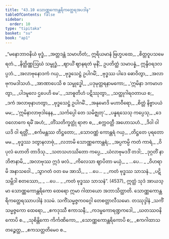 ```yaml
---
title: "43.10 သောဏ္ဏကောန္တရိကတ္ထေရအပဒါန"
tableOfContents: false
sidebar:
  order: 10
type: "tipitaka"
basket: "su"
book: "ap1"
---
```



<DynamicBreadcrumb />

<Division number="157" book="ap1" e="ch" v="20" p="442">

<Paragraph number="5645" type="verses" book="ap1">
_“မနောဘာဝနိယံ ဗုဒ္ဓံ,_  
_အတ္တဒန္တံ သမာဟိတံ;_  
ဣရိယမာနံ ဗြဟ္မပထေ,_  
_စိတ္တဝူပသမေ ရတံ._  

</Paragraph>

</Division>
<Division number="158" book="ap1" e="ch" v="20" p="442">

<Paragraph number="5646" book="ap1">
_နိတ္တိဏ္ဏဩဃံ သမ္ဗုဒ္ဓံ,_  
_ဈာယိံ ဈာနရတံ မုနိံ;_  
ဥပတိတ္ထံ သမာပန္နံ,_  
ဣန္ဒိဝရဒလပ္ပဘံ._  

</Paragraph>

</Division>
<Division number="159" book="ap1" e="ch" v="20" p="442">

<Paragraph number="5647" type="verses" book="ap1">
_အလာဗုနောဒကံ ဂယှ,_  
_ဗုဒ္ဓသေဋ္ဌံ ဥပါဂမိံ;_  
_ဗုဒ္ဓဿ ပါဒေ ဓောဝိတွာ,_  
_အလာဗုကမဒါသဟံ._  

</Paragraph>

</Division>
<Division number="160" book="ap1" e="ch" v="20" p="442">

<Paragraph number="5648" type="verses" book="ap1">
_အာဏာပေသိ စ သမ္ဗုဒ္ဓေါ,_  
_ပဒုမုတ္တရနာမကော;_  
_‘ဣမိနာ ဒကမာဟတွာ,_  
_ပါဒမူလေ ဌပေဟိ မေ’._  

</Paragraph>

</Division>
<Division number="161" book="ap1" e="ch" v="20" p="442">

<Paragraph number="5649" type="verses" book="ap1">
_သာဓူတိဟံ ပဋိဿုတွာ,_  
_သတ္ထုဂါရဝတာယ စ;_  
_ဒကံ အလာဗုနာဟတွာ,_  
_ဗုဒ္ဓသေဋ္ဌံ ဥပါဂမိံ._  

</Paragraph>

</Division>
<Division number="162" book="ap1" e="ch" v="20" p="442">

<Paragraph number="5650" type="verses" book="ap1">
_အနုမောဒိ မဟာဝီရော,_  
_စိတ္တံ နိဗ္ဗာပယံ မမ;_  
_‘ဣမိနာလာဗုဒါနေန,_  
_သင်္ကပ္ပေါ တေ သမိဇ္ဈတု’._  

</Paragraph>

</Division>
<Division number="163" book="ap1" e="ch" v="20" p="442">

<Paragraph number="5651" type="verses" book="ap1">
_ပန္နရသေသု ကပ္ပေသု,_  
_ဒေဝလောကေ ရမိံ အဟံ;_  
_တိံသတိက္ခတ္တုံ ရာဇာ စ,_  
_စက္ကဝတ္တီ အဟောသဟံ._  

</Paragraph>

</Division>
<Division number="164" book="ap1" e="ch" v="20" p="442">

<Paragraph number="5652" type="verses" book="ap1">
_ဒိဝါ ဝါ ယဒိ ဝါ ရတ္တိံ,_  
_စင်္ကမန္တဿ တိဋ္ဌတော;_  
_သောဝဏ္ဏံ ကောန္တရံ ဂယှ,_  
_တိဋ္ဌတေ ပုရတော မမ._  

</Paragraph>

</Division>
<Division number="165" book="ap1" e="ch" v="20" p="442">

<Paragraph number="5653" type="verses" book="ap1">
_ဗုဒ္ဓဿ ဒတွာနလာဗုံ,_  
_လဘာမိ သောဏ္ဏကောန္တရံ;_  
_အပ္ပကမ္ပိ ကတံ ကာရံ,_  
_ဝိပုလံ ဟောတိ တာဒိသု._  

</Paragraph>

</Division>
<Division number="166" book="ap1" e="ch" v="20" p="442">

<Paragraph number="5654" type="verses" book="ap1">
_သတသဟဿိတော ကပ္ပေ,_  
_ယံလာဗုမဒဒိံ တဒါ;_  
_ဒုဂ္ဂတိံ နာဘိဇာနာမိ,_  
_အလာဗုဿ ဣဒံ ဖလံ._  

</Paragraph>

</Division>
<Division number="167" book="ap1" e="ch" v="20" p="443">

<Paragraph number="5655" type="verses" book="ap1">
_ကိလေသာ ဈာပိတာ မယှံ,_  
_ …ပေ… _  
_ဝိဟရာမိ အနာသဝေါ._  

</Paragraph>

</Division>
<Division number="168" book="ap1" e="ch" v="20" p="443">

<Paragraph number="5656" type="verses" book="ap1">
_သွာဂတံ ဝတ မေ အာသိ,_  
_ …ပေ… _  
_ကတံ ဗုဒ္ဓဿ သာသနံ._  

</Paragraph>

</Division>
<Division number="169" book="ap1" e="ch" v="20" p="443">

<Paragraph number="5657" type="verses" book="ap1">
_ပဋိသမ္ဘိဒါ စတဿော,_  
_ …ပေ… _  
_ကတံ ဗုဒ္ဓဿ သာသနံ”. (4537)_  

</Paragraph>

<Paragraph number="5658" book="ap1">
ဣတ္ထံ သုဒံ အာယသ္မာ သောဏ္ဏကောန္တရိကော ထေရော ဣမာ ဂါထာယော အဘာသိတ္ထာတိ.

</Paragraph>
</Division>

<Paragraph number="5659" type="center" book="ap1">
သောဏ္ဏကောန္တရိကတ္ထေရဿာပဒါနံ ဒသမံ.



</Paragraph>

<Paragraph number="5660" type="center" book="ap1">
သကိံသမ္မဇ္ဇကဝဂ္ဂေါ တေစတ္တာလီသမော.



</Paragraph>

<Paragraph number="5661" type="center" book="ap1">
တဿုဒ္ဒါနံ


</Paragraph>

<Paragraph number="5662" type="verses" book="ap1">
_သကိံသမ္မဇ္ဇကော ထေရော,_  
_ဧကဒုဿီ ဧကာသနီ;_  
_ကဒမ္ဗကောရဏ္ဍကဒေါ,_  
_ဃတဿဝနိကောပိ စ._  

</Paragraph>

<Paragraph number="5663" type="verses" book="ap1">
_သုစိန္တိကော ကိင်္ကဏိကော,_  
_သောဏ္ဏကောန္တရိကောပိ စ;_  
_ဧကဂါထာသတဉ္စေတ္ထ,_  
_ဧကသတ္တတိမေဝ စ._
</Paragraph>